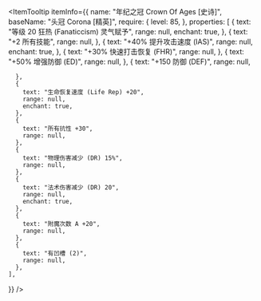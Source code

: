 
<ItemTooltip
  itemInfo={{
    name: "年纪之冠 Crown Of Ages [史诗]",
    baseName: "头冠 Corona [精英]",
    require: {
      level: 85,
    },
    properties: [
      {
        text: "等级 20 狂热 (Fanaticcism) 灵气赋予",
        range: null,
        enchant: true,
      },
      {
        text: "+2 所有技能",
        range: null,
      },
      {
        text: "+40% 提升攻击速度 (IAS)",
        range: null,
        enchant: true,
      },
      {
        text: "+30% 快速打击恢复 (FHR)",
        range: null,
      },
      {
        text: "+50% 增强防御 (ED)",
        range: null,
      },
      {
        text: "+150 防御 (DEF)",
        range: null,

      },
      {
        text: "生命恢复速度 (Life Rep) +20",
        range: null,
        enchant: true,
      },
      {
        text: "所有抗性 +30",
        range: null,
      },
      {
        text: "物理伤害减少 (DR) 15%",
        range: null,
      },
      {
        text: "法术伤害减少 (DR) 20",
        range: null,
        enchant: true,
      },
      {
        text: "附魔次数 A +20",
        range: null,
      },
      {
        text: "有凹槽 (2)",
        range: null,
      },
    ],

}}
/>
